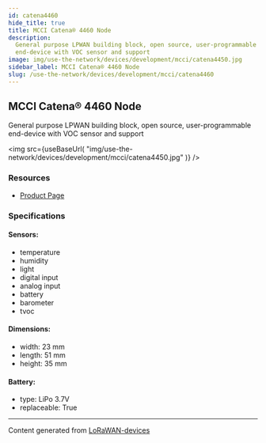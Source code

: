 ```yaml
---
id: catena4460
hide_title: true
title: MCCI Catena® 4460 Node
description:
  General purpose LPWAN building block, open source, user-programmable
  end-device with VOC sensor and support
image: img/use-the-network/devices/development/mcci/catena4450.jpg
sidebar_label: MCCI Catena® 4460 Node
slug: /use-the-network/devices/development/mcci/catena4460
---
```



## MCCI Catena® 4460 Node

General purpose LPWAN building block, open source, user-programmable end-device
with VOC sensor and support

<img
  src={useBaseUrl(
    "img/use-the-network/devices/development/mcci/catena4450.jpg"
  )}
/>

### Resources

- [Product Page](https://mcci.io/buy-catena4460)

### Specifications

#### Sensors:

- temperature
- humidity
- light
- digital input
- analog input
- battery
- barometer
- tvoc

#### Dimensions:

- width: 23 mm
- length: 51 mm
- height: 35 mm

#### Battery:

- type: LiPo 3.7V
- replaceable: True

---

Content generated from
[LoRaWAN-devices](https://github.com/TheThingsNetwork/lorawan-devices)
